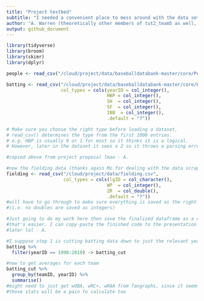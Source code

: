 ```yaml
---
title: "Project testbed"
subtitle: "I needed a convenient place to mess around with the data sets a bit"
author: "A. Warren (theoretically other members of tut2_team5 as well, but I'll leave it to them to add their names if they end up doing any work on this particular rmd)"
output: github_document
---
```


```r
library(tidyverse)
library(broom)
library(skimr)
library(dplyr)
```

```r
people <- read_csv("/cloud/project/data/baseballdatabank-master/core/People.csv")

batting <- read_csv("/cloud/project/data/baseballdatabank-master/core/Batting.csv",
                    col_types = cols(yearID = col_integer(),
                                     HBP = col_integer(), 
                                     SH  = col_integer(),
                                     SF  = col_integer(),
                                     IBB  = col_integer(),
                                     .default = "?"))

# Make sure you choose the right type before loading a dataset.
# read_csv() determines the type from the first 1000 entries.
# e.g. HBP is usually 0 or 1 for most so it thinks it is a logical.
# However, later in the dataset it sees a 2 so it throws a parsing error.

#copied above from project proposal lmao - A.

#now the fielding data (thanks again Mo for dealing with the data scraping)
fielding <- read_csv("/cloud/project/data/fielding.csv",
                     col_types = cols(lgID = col_character(), 
                                     WP  = col_integer(),
                                     ZR  = col_double(),
                                     .default = "?"))
#will have to go through to make sure everything is saved as the right data type
#(i.e. no doubles are saved as integers)

#Just going to do my work here then save the finalized dataframe as a csv since 
#that's easier. I can copy-paste the finished code to the presentation document 
#later lol - A.

#I suppose step 1 is cutting batting data down to just the relevant years
batting %>%
  filter(yearID == 1998:2019) -> batting_cut

#now to get averages for each team
batting_cut %>%
  group_by(teamID, yearID) %>%
  summarise()
#might need to just get wOBA, wRC+, wRAA from fangraphs, since it seems like
#those stats will be a pain to calculate too
```